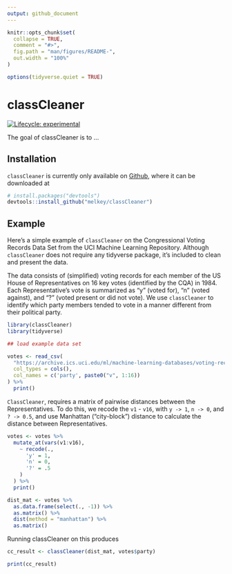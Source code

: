 ```yaml
---
output: github_document
---
```


<!-- README.md is generated from README.Rmd. Please edit that file -->

```r

knitr::opts_chunk$set(
  collapse = TRUE,
  comment = "#>",
  fig.path = "man/figures/README-",
  out.width = "100%"
)

options(tidyverse.quiet = TRUE)
```

# classCleaner

<!-- badges: start -->
[![Lifecycle: experimental](https://img.shields.io/badge/lifecycle-experimental-orange.svg)](https://www.tidyverse.org/lifecycle/#experimental)
<!-- badges: end -->

The goal of classCleaner is to ...

## Installation

<!-- You can install the released version of classCleaner from [CRAN](https://CRAN.R-project.org) with: -->

<!-- ``` r -->
<!-- install.packages("classCleaner") -->
<!-- ``` -->
`classCleaner` is currently only available on [Github](https://github.com/), where it can be downloaded at
<!-- And the development version from [GitHub](https://github.com/) with: -->

``` r
# install.packages("devtools")
devtools::install_github("melkey/classCleaner")
```
## Example

Here's a simple example of `classCleaner` on the Congressional Voting Records Data Set from the UCI Machine Learning Repository.
Although `classCleaner` does not require any tidyverse package, it's included to clean and present the data.

The data consists of (simplified) voting records for each member of the US House of Representatives on 16 key votes (identified by the CQA) in 1984.
Each Representative's vote is summarized as "y" (voted for), "n" (voted against), and "?" (voted present or did not vote).
We use `classCleaner` to identify which party members tended to vote in a manner different from their political party.

```r
library(classCleaner)
library(tidyverse)

## load example data set

votes <- read_csv(
  "https://archive.ics.uci.edu/ml/machine-learning-databases/voting-records/house-votes-84.data",
  col_types = cols(),
  col_names = c('party', paste0("v", 1:16))
) %>%
  print()

```

`ClassCleaner`, requires a matrix of pairwise distances between the Representatives.
To do this, we recode the `v1` - `v16`, with `y -> 1`, `n -> 0`, and `? -> 0.5`, and use Manhattan ("city-block") distance to calculate the distance between Representatives.

```r
votes <- votes %>%
  mutate_at(vars(v1:v16), 
    ~ recode(., 
      'y' = 1,
      'n' = 0,
      '?' = .5
    )
  ) %>%
  print()

dist_mat <- votes %>% 
  as.data.frame(select(., -1)) %>%
  as.matrix() %>%
  dist(method = "manhattan") %>%
  as.matrix()
```

Running classCleaner on this produces
```r
cc_result <- classCleaner(dist_mat, votes$party)

print(cc_result)
```
